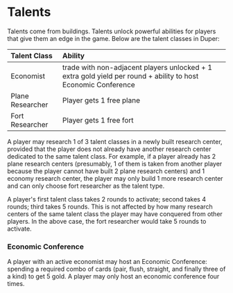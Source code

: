 # Talents

Talents come from buildings. Talents unlock powerful abilities for players that give them an edge in the game. Below are the talent classes in Duper:

| Talent Class     | Ability                                                                                                       |
| :--------------- | :------------------------------------------------------------------------------------------------------------ |
| Economist        | trade with non-adjacent players unlocked + 1 extra gold yield per round + ability to host Economic Conference |
| Plane Researcher | Player gets 1 free plane                                                                                      |
| Fort Researcher  | Player gets 1 free fort                                                                                       |

A player may research 1 of 3 talent classes in a newly built research center, provided that the player does not already have another research center dedicated to the same talent class. For example, if a player already has 2 plane research centers (presumably, 1 of them is taken from another player because the player cannot have built 2 plane research centers) and 1 economy research center, the player may only build 1 more research center and can only choose fort researcher as the talent type.

A player's first talent class takes 2 rounds to activate; second takes 4 rounds; third takes 5 rounds. This is not affected by how many research centers of the same talent class the player may have conquered from other players. In the above case, the fort researcher would take 5 rounds to activate.

### Economic Conference

A player with an active economist may host an Economic Conference: spending a required combo of cards (pair, flush, straight, and finally three of a kind) to get 5 gold. A player may only host an economic conference four times.
